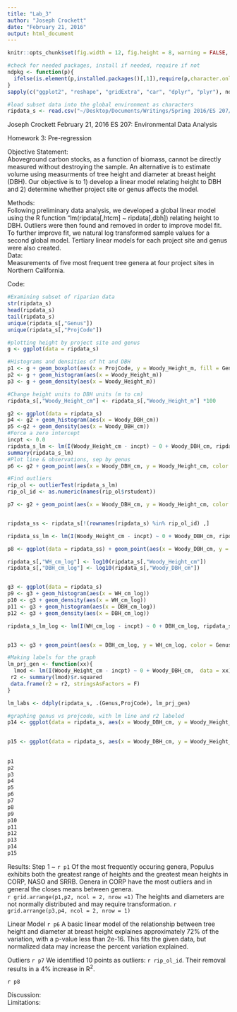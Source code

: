 ```yaml
---
title: "Lab_3"
author: "Joseph Crockett"
date: "February 21, 2016"
output: html_document
---
```

```r
knitr::opts_chunk$set(fig.width = 12, fig.height = 8, warning = FALSE, message = FALSE)

#check for needed packages, install if needed, require if not
ndpkg <- function(p){
  ifelse(is.element(p,installed.packages()[,1]),require(p,character.only = T), install.packages(p, dep = T))
}
sapply(c("ggplot2", "reshape", "gridExtra", "car", "dplyr", "plyr"), ndpkg)

#load subset data into the global environment as characters
ripdata_s <- read.csv("~/Desktop/Documents/Writings/Spring 2016/ES 207/Labs/Lab1/riparian_survey_subset.csv", row.names=1, stringsAsFactors=FALSE)
```

Joseph Crockett
February 21, 2016
ES 207: Environmental Data Analysis

Homework 3: Pre-regression

Objective Statement:  
Aboveground carbon stocks, as a function of biomass, cannot be directly measured without destroying the sample.  An alternative is to estimate volume using measurments of tree height and diameter at breast height (DBH). Our objective is to 1) develop a linear model relating height to DBH and 2) determine whether project site or genus affects the model.  

Methods:  
Following preliminary data analysis, we developed a global linear model using the R function "lm(ripdata[,htcm] ~ ripdata[,dbh]) relating height to DBH.  Outliers were then found and removed in order to improve model fit. To further improve fit, we natural log transformed sample values for a second global model. Tertiary linear models for each project site and genus were also created.   
Data:  
Measurements of five most frequent tree genera at four project sites in Northern California.   

Code:  
```r
#Examining subset of riparian data
str(ripdata_s)
head(ripdata_s)
tail(ripdata_s)
unique(ripdata_s[,"Genus"])
unique(ripdata_s[,"ProjCode"])

#plotting height by project site and genus
g <- ggplot(data = ripdata_s) 

#Histograms and densities of ht and DBH
p1 <- g + geom_boxplot(aes(x = ProjCode, y = Woody_Height_m, fill = Genus))
p2 <- g + geom_histogram(aes(x = Woody_Height_m))
p3 <- g + geom_density(aes(x = Woody_Height_m))

```

```r
#Change height units to DBH units (m to cm)
ripdata_s[,"Woody_Height_cm"] <- ripdata_s[,"Woody_Height_m"] *100

g2 <- ggplot(data = ripdata_s) 
p4 <- g2 + geom_histogram(aes(x = Woody_DBH_cm))
p5 <-g2 + geom_density(aes(x = Woody_DBH_cm))
#Force a zero intercept
incpt <- 0.0
ripdata_s_lm <- lm(I(Woody_Height_cm - incpt) ~ 0 + Woody_DBH_cm, ripdata_s)
summary(ripdata_s_lm)
#Plot line & observations, sep by genus
p6 <- g2 + geom_point(aes(x = Woody_DBH_cm, y = Woody_Height_cm, color = Genus)) + geom_abline(intercept = 0, slope = coef(ripdata_s_lm))

```
```r
#Find outliers
rip_ol <- outlierTest(ripdata_s_lm)
rip_ol_id <- as.numeric(names(rip_ol$rstudent))

p7 <- g2 + geom_point(aes(x = Woody_DBH_cm, y = Woody_Height_cm, color = Genus)) + geom_abline(intercept = 0, slope = coef(ripdata_s_lm)) + geom_point(data = ripdata_s[rip_ol_id,],aes(x = Woody_DBH_cm, y = Woody_Height_cm), color = "black", shape = 17)


ripdata_ss <- ripdata_s[!(rownames(ripdata_s) %in% rip_ol_id) ,]

ripdata_ss_lm <- lm(I(Woody_Height_cm - incpt) ~ 0 + Woody_DBH_cm, ripdata_ss)

p8 <- ggplot(data = ripdata_ss) + geom_point(aes(x = Woody_DBH_cm, y = Woody_Height_cm, color = Genus))+ geom_abline(intercept = 0, slope = coef(ripdata_ss_lm))

```

```r
ripdata_s[,"WH_cm_log"] <- log10(ripdata_s[,"Woody_Height_cm"])
ripdata_s[,"DBH_cm_log"] <- log10(ripdata_s[,"Woody_DBH_cm"])


g3 <- ggplot(data = ripdata_s)
p9 <- g3 + geom_histogram(aes(x = WH_cm_log))
p10 <- g3 + geom_density(aes(x = WH_cm_log))
p11 <- g3 + geom_histogram(aes(x = DBH_cm_log))
p12 <- g3 + geom_density(aes(x = DBH_cm_log))

ripdata_s_lm_log <- lm(I(WH_cm_log - incpt) ~ 0 + DBH_cm_log, ripdata_s)


p13 <- g3 + geom_point(aes(x = DBH_cm_log, y = WH_cm_log, color = Genus)) + stat_smooth(formula = I(y - incpt) ~ (0 + x), method = "lm", se = FALSE)

#Making labels for the graph
lm_prj_gen <- function(xx){
  lmod <- lm(I(Woody_Height_cm - incpt) ~ 0 + Woody_DBH_cm,  data = xx)
 r2 <- summary(lmod)$r.squared 
 data.frame(r2 = r2, stringsAsFactors = F)
}

lm_labs <- ddply(ripdata_s, .(Genus,ProjCode), lm_prj_gen)

#graphing genus vs projcode, with lm line and r2 labeled
p14 <- ggplot(data = ripdata_s, aes(x = Woody_DBH_cm, y = Woody_Height_cm)) + geom_point() + stat_smooth(formula = I(y - incpt) ~ (0 + x), method = "lm", se = FALSE)  + facet_grid(ProjCode ~ Genus) + geom_text(data = lm_labs, aes(x = 50, y = 7000, label = paste("r2 = ", round(r2, digits = 2), sep = " ")))
 
```
```r
p15 <- ggplot(data = ripdata_s, aes(x = Woody_DBH_cm, y = Woody_Height_cm)) + geom_point(aes(shape = Genus, color = ProjCode)) + stat_smooth(formula = I(y - incpt) ~ (0 + x), method = "lm", se = FALSE) + coord_trans(x = "log10", y = "log10") + geom_text(aes( x = 10, y = 4000, label = paste0("f(x)=", round(coef(lm(I(Woody_Height_cm - incpt) ~ (0 + Woody_DBH_cm))), digits = 4),"x,R2 =",round(summary(lm(I(Woody_Height_cm - incpt) ~ (0 + Woody_DBH_cm), data = ripdata_s))$r.squared, digits = 4))))
 
 
p1
p2
p3
p4
p5
p6
p7
p8
p9
p10
p11
p12
p13
p14
p15
```

Results: 
Step 1 ~ 
`r p1`
Of the most frequently occuring genera, Populus exhibits both the greatest range of heights and the greatest mean heights in CORP, NASO and SRRB.  Genera in CORP  have the most outliers and in general the closes means between genera.  
`r grid.arrange(p1,p2, ncol = 2, nrow =1)`
The heights and diameters are not normally distributed and may require transformation.
`r grid.arrange(p3,p4, ncol = 2, nrow = 1)`

Linear Model
`r p6`
A basic linear model of the relationship between tree height and diameter at breast height explaines approximately 72% of the variation, with a p-value less than 2e-16.  This fits the given data, but normalized data may increase the percent variation explained.  

Outliers
`r p7`
We identified 10 points as outliers: `r rip_ol_id`.  Their removal results in a 4% increase in R^2^.  

`r p8`


Discussion:  
Limitations:  

